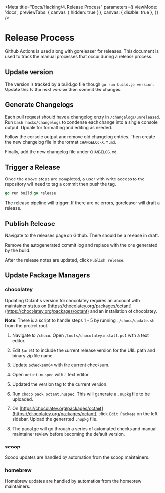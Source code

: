 
<Meta
  title="Docs/Hacking/4. Release Process"
  parameters={{
    viewMode: 'docs',
    previewTabs: { canvas: { hidden: true } },
    canvas: { disable: true },
  }}
/>

# Release Process

Github Actions is used along with goreleaser for releases. This document is used to track the manual processes that occur during a release process.

## Update version

The version is tracked by a build.go file though `go run build.go version`. Update this to the next version then commit the changes.

## Generate Changelogs

Each pull request should have a changelog entry in `/changelogs/unreleased`. Run `bash hacks/changelogs` to condense each change into a single console output. Update for formatting and editing as needed.

Follow the console output and remove old changelog entries. Then create the new changelog file in the format `CHANGELOG-X.Y.md`.

Finally, add the new changelog file under `CHANGELOG.md`.

## Trigger a Release

Once the above steps are completed, a user with write access to the repository will need to tag a commit then push the tag.

```go
go run build.go release
```

The release pipeline will trigger. If there are no errors, goreleaser will draft a release.

## Publish Release

Navigate to the releases page on Github. There should be a release in draft.

Remove the autogenerated commit log and replace with the one generated by the build.

After the release notes are updated, click `Publish release`.

## Update Package Managers

### chocolatey

Updating Octant's version for chocolatey requires an account with maintainer status on [https://chocolatey.org/packages/octant](https://chocolatey.org/packages/octant) and an installation of chocolatey.

**Note**: There is a script to handle steps 1 - 5 by running `./choco/update.sh` from the project root.

1. Navigate to `/choco`. Open `/tools/chocolateyinstall.ps1` with a text editor.

2. Edit `$url64` to include the current release version for the URL path and binary zip file name.

3. Update `$checksum64` with the current checksum.

4. Open `octant.nuspec` with a text editor.

5. Updated the version tag to the current version.

6. Run `choco pack octant.nuspec`. This will generate a `.nupkg` file to be uploaded.

7. On [https://chocolatey.org/packages/octant](https://chocolatey.org/packages/octant), click `Edit Package` on the left sidebar. Upload the generated `.nupkg` file.

8. The pacakge will go through a series of automated checks and manual maintainer review before becoming the default version.

### scoop

Scoop updates are handled by automation from the scoop maintainers.

### homebrew

Homebrew updates are handled by automation from the homebrew maintainers.

